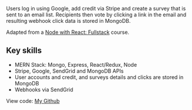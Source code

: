 Users log in using Google, add credit via Stripe and create a survey that is sent to an email list. Recipients then vote by clicking a link in the email and resulting webhook click data is stored in MongoDB.

Adapted from a [Node with React: Fullstack](https://www.udemy.com/course/node-with-react-fullstack-web-development) course.

## Key skills

- MERN Stack: Mongo, Express, React/Redux, Node
- Stripe, Google, SendGrid and MongoDB APIs
- User accounts and credit, and surveys details and clicks are stored in MongoDB
- Webhooks via SendGrid

View code: [My Github](https://github.com/ddavisj/votenow)
